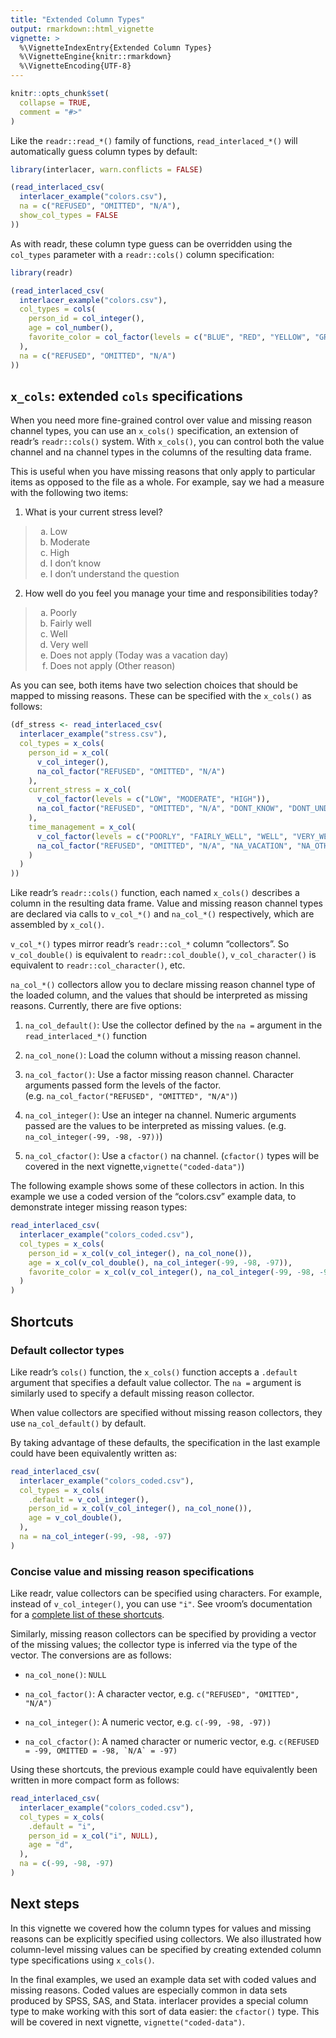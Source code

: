 ```yaml
---
title: "Extended Column Types"
output: rmarkdown::html_vignette
vignette: >
  %\VignetteIndexEntry{Extended Column Types}
  %\VignetteEngine{knitr::rmarkdown}
  %\VignetteEncoding{UTF-8}
---
```


```r
knitr::opts_chunk$set(
  collapse = TRUE,
  comment = "#>"
)
```

Like the `readr::read_*()` family of functions, `read_interlaced_*()` will
automatically guess column types by default:

```r
library(interlacer, warn.conflicts = FALSE)

(read_interlaced_csv(
  interlacer_example("colors.csv"),
  na = c("REFUSED", "OMITTED", "N/A"),
  show_col_types = FALSE
))
```

As with readr, these column type guess can be overridden using the `col_types`
parameter with a `readr::cols()` column specification:

```r
library(readr)

(read_interlaced_csv(
  interlacer_example("colors.csv"),
  col_types = cols(
    person_id = col_integer(),
    age = col_number(),
    favorite_color = col_factor(levels = c("BLUE", "RED", "YELLOW", "GREEN"))
  ),
  na = c("REFUSED", "OMITTED", "N/A")
))
```

## `x_cols`: extended `cols` specifications

When you need more fine-grained control over value and missing reason channel
types, you can use an `x_cols()` specification, an extension of readr's 
`readr::cols()` system. With `x_cols()`, you can control both the value channel
and na channel types in the columns of the resulting data frame. 

This is useful when you have missing reasons that only apply to particular items
as opposed to the file as a whole. For example, say we had a measure with the
following two items:

1. What is your current stress level?

> a. Low
> b. Moderate
> c. High
> d. I don't know
> e. I don't understand the question

2. How well do you feel you manage your time and responsibilities today?

> a. Poorly
> b. Fairly well
> c. Well
> d. Very well
> e. Does not apply (Today was a vacation day)
> f. Does not apply (Other reason)

As you can see, both items have two selection choices that should be mapped to
missing reasons. These can be specified with the `x_cols()` as follows:

```r
(df_stress <- read_interlaced_csv(
  interlacer_example("stress.csv"),
  col_types = x_cols(
    person_id = x_col(
      v_col_integer(),
      na_col_factor("REFUSED", "OMITTED", "N/A")
    ),
    current_stress = x_col(
      v_col_factor(levels = c("LOW", "MODERATE", "HIGH")),
      na_col_factor("REFUSED", "OMITTED", "N/A", "DONT_KNOW", "DONT_UNDERSTAND")
    ),
    time_management = x_col(
      v_col_factor(levels = c("POORLY", "FAIRLY_WELL", "WELL", "VERY_WELL")),
      na_col_factor("REFUSED", "OMITTED", "N/A", "NA_VACATION", "NA_OTHER")
    )
  )
))
```

Like readr's `readr::cols()` function, each named `x_cols()` describes a column
in the resulting data frame. Value and missing reason channel types are 
declared via calls to `v_col_*()` and `na_col_*()` respectively, which are
assembled by `x_col()`.

`v_col_*()` types mirror readr's `readr::col_*` column "collectors". So
`v_col_double()` is equivalent to `readr::col_double()`, `v_col_character()` is
equivalent to `readr::col_character()`, etc.

`na_col_*()` collectors allow you to declare missing reason channel type of the
loaded column, and the values that should be interpreted as missing reasons.
Currently, there are five options:

1. `na_col_default()`: Use the collector defined by the `na = ` argument
in the `read_interlaced_*()` function

2. `na_col_none()`: Load the column without a missing reason channel.

3. `na_col_factor()`: Use a factor missing reason channel. Character arguments
passed form the levels of the factor.
(e.g. `na_col_factor("REFUSED", "OMITTED", "N/A")`)

4. `na_col_integer()`: Use an integer na channel. Numeric arguments passed are
the values to be interpreted as missing values. (e.g.
`na_col_integer(-99, -98, -97))`)

5. `na_col_cfactor()`: Use a `cfactor()` na channel. (`cfactor()` types will
be covered in the next vignette,`vignette("coded-data")`)

The following example shows some of these collectors in action. In this example
we use a coded version of the "colors.csv" example data, to demonstrate integer
missing reason types:

```r
read_interlaced_csv(
  interlacer_example("colors_coded.csv"),
  col_types = x_cols(
    person_id = x_col(v_col_integer(), na_col_none()),
    age = x_col(v_col_double(), na_col_integer(-99, -98, -97)),
    favorite_color = x_col(v_col_integer(), na_col_integer(-99, -98, -97))
  )
)
```

## Shortcuts

### Default collector types

Like readr's `cols()` function, the `x_cols()` function accepts a `.default`
argument that specifies a default value collector. The `na = ` argument is
similarly used to specify a default missing reason collector.

When value collectors are specified without missing reason collectors, they use
`na_col_default()` by default.

By taking advantage of these defaults, the specification in the last example
could have been equivalently written as:

```r
read_interlaced_csv(
  interlacer_example("colors_coded.csv"),
  col_types = x_cols(
    .default = v_col_integer(),
    person_id = x_col(v_col_integer(), na_col_none()),
    age = v_col_double(),
  ),
  na = na_col_integer(-99, -98, -97)
)
```

### Concise value and missing reason specifications

Like readr, value collectors can be specified using characters. For example,
instead of `v_col_integer()`, you can use `"i"`. See vroom's documentation for a
[complete list of these shortcuts](https://vroom.r-lib.org/articles/vroom.html#column-types).

Similarly, missing reason collectors can be specified by providing a vector of
the missing values; the collector type is inferred via the type of the vector.
The conversions are as follows:

- `na_col_none()`: `NULL`

- `na_col_factor()`: A character vector, e.g. `c("REFUSED", "OMITTED", "N/A")`

- `na_col_integer()`: A numeric vector, e.g. `c(-99, -98, -97))`

- `na_col_cfactor()`: A named character or numeric vector, e.g.
``c(REFUSED = -99, OMITTED = -98, `N/A` = -97)``

Using these shortcuts, the previous example could have equivalently been written
in more compact form as follows:

```r
read_interlaced_csv(
  interlacer_example("colors_coded.csv"),
  col_types = x_cols(
    .default = "i",
    person_id = x_col("i", NULL),
    age = "d",
  ),
  na = c(-99, -98, -97)
)
```

## Next steps

In this vignette we covered how the column types for values and missing reasons
can be explicitly specified using collectors. We also illustrated how
column-level missing values can be specified by creating extended column type
specifications using `x_cols()`.

In the final examples, we used an example data set with coded values and missing
reasons. Coded values are especially common in data sets produced by SPSS, SAS,
and Stata. interlacer provides a special column type to make working with this
sort of data easier: the `cfactor()` type. This will be covered in next
vignette, `vignette("coded-data")`.
